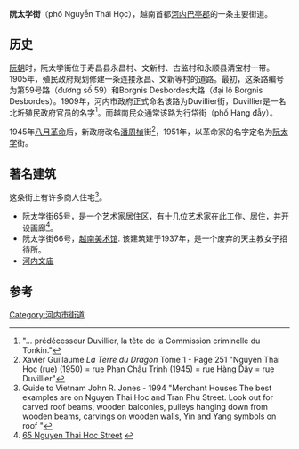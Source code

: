 '''阮太学街'''（phố Nguyễn Thái Học），越南首都[[河内|河内]][[巴亭郡|巴亭郡]]的一条主要街道。

==历史==
[[阮朝|阮朝]]时，阮太学街位于寿昌县永昌村、文新村、古监村和永顺县清宝村一带。1905年，殖民政府规划修建一条连接永昌、文新等村的道路。最初，这条路编号为第59号路（đường số 59）和Borgnis Desbordes大路（đại lộ Borgnis Desbordes）。1909年，河内市政府正式命名该路为Duvillier街，Duvillier是一名北圻殖民政府官员的名字<ref>"... prédécesseur Duvillier, la tête de la Commission criminelle du Tonkin."</ref>。而越南民众通常该路为行帒街（phố Hàng đẫy）。

1945年[[八月革命|八月革命]]后，新政府改名[[潘周楨|潘周楨]]街<ref>Xavier Guillaume ''La Terre du Dragon'' Tome 1 - Page 251  "Nguyên Thai Hoc (rue) (1950) = rue Phan Châu Trinh (1945) = rue Hàng Dây = rue Duvillier"</ref>，1951年，以革命家的名字定名为[[阮太学|阮太学]]街。

==著名建筑==
这条街上有许多商人住宅<ref>Guide to Vietnam John R. Jones - 1994 "Merchant Houses The best examples are on Nguyen Thai Hoc and Tran Phu Street. Look out for carved roof beams, wooden balconies, pulleys hanging down from wooden beams, carvings on wooden walls, Yin and Yang symbols on roof "</ref>。
* 阮太学街65号，是一个艺术家居住区，有十几位艺术家在此工作、居住，并开设画廊<ref>[http://www.lib.washington.edu/SouthEastAsia/vsg/org/Mai%20Van%20Hien.html 65 Nguyen Thai Hoc Street] {{webarchive|url=https://web.archive.org/web/20110128053703/http://www.lib.washington.edu/SouthEastAsia/vsg/org/Mai%20Van%20Hien.html |date=2011-01-28 }}</ref>。
* 阮太学街66号，[[越南美术馆|越南美术馆]]. 该建筑建于1937年，是一个废弃的天主教女子招待所。
* [[河内文庙|河内文庙]]

==参考==
{{reflist}}
[[Category:河内市街道|Category:河内市街道]]